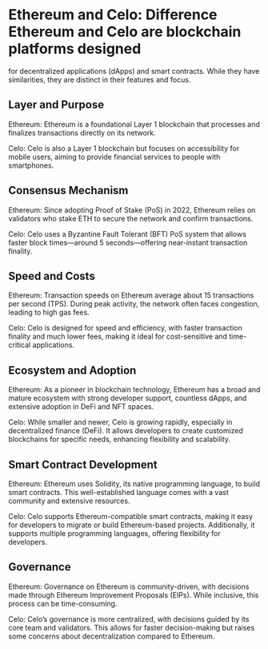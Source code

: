 
# Ethereum and Celo: Difference Ethereum and Celo are blockchain platforms designed
for decentralized applications (dApps) and smart contracts. While they have similarities,
they are distinct in their features and focus.

## Layer and Purpose

Ethereum: Ethereum is a foundational Layer 1 blockchain that processes and finalizes transactions directly on its network.

Celo: Celo is also a Layer 1 blockchain but focuses on accessibility for mobile users, aiming to provide financial services to people with smartphones.

## Consensus Mechanism

Ethereum: Since adopting Proof of Stake (PoS) in 2022, Ethereum relies on validators who stake ETH to secure the network and confirm transactions.

Celo: Celo uses a Byzantine Fault Tolerant (BFT) PoS system that allows faster block times—around 5 seconds—offering near-instant transaction finality.

## Speed and Costs

Ethereum: Transaction speeds on Ethereum average about 15 transactions per second (TPS). During peak activity, the network often faces congestion, leading to high gas fees.

Celo: Celo is designed for speed and efficiency, with faster transaction finality and much lower fees, making it ideal for cost-sensitive and time-critical applications.

## Ecosystem and Adoption

Ethereum: As a pioneer in blockchain technology, Ethereum has a broad and mature ecosystem with strong developer support, countless dApps, and extensive adoption in DeFi and NFT spaces.

Celo: While smaller and newer, Celo is growing rapidly, especially in decentralized finance (DeFi). It allows developers to create customized blockchains for specific needs, enhancing flexibility and scalability.

## Smart Contract Development

Ethereum: Ethereum uses Solidity, its native programming language, to build smart contracts. This well-established language comes with a vast community and extensive resources.

Celo: Celo supports Ethereum-compatible smart contracts, making it easy for developers to migrate or build Ethereum-based projects. Additionally, it supports multiple programming languages, offering flexibility for developers.

## Governance

Ethereum: Governance on Ethereum is community-driven, with decisions made through Ethereum Improvement Proposals (EIPs). While inclusive, this process can be time-consuming.

Celo: Celo’s governance is more centralized, with decisions guided by its core team and validators. This allows for faster decision-making but raises some concerns about decentralization compared to Ethereum.

<Space h={16} />
<GetStarted />
